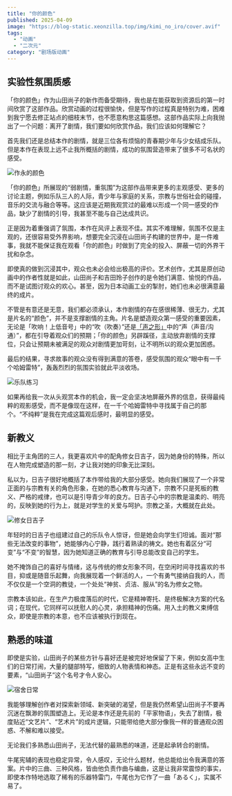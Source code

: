 ```yaml
---
title: "你的颜色"
published: 2025-04-09
image: "https://blog-static.xeonzilla.top/img/kimi_no_iro/cover.avif"
tags:
  - "动画"
  - "二次元"
category: "剧场版动画"
---
```


## 实验性氛围质感
「你的颜色」作为山田尚子的新作而备受期待，我也是在能获取到资源后的第一时间欣赏了这部作品。欣赏动画的过程很愉快，但是写作的过程真是特别为难，困难到我宁愿去修正站点的细枝末节，也不愿意构思这篇感想。这部作品实际上向我抛出了一个问题：离开了剧情，我们要如何欣赏作品，我们应该如何理解它？

首先我们还是总结本作的剧情，就是三位各有烦恼的青春期少年与少女结成乐队。但是本作在表现上远不止我所概括的剧情，成功的氛围营造带来了很多不可名状的感受。

<Image src="https://blog-static.xeonzilla.top/img/kimi_no_iro/01.avif" alt="作永的颜色" quality="max" inferSize />

「你的颜色」所展现的“弱剧情，重氛围”为这部作品带来更多的主观感受、更多的讨论主题，例如乐队三人的人际，青少年与家庭的关系，宗教与世俗社会的碰撞，音乐的交流与融合等等。这应该是近期我观赏过的最难以形成一个同一感受的作品，缺少了剧情的引导，我甚至不能与自己达成共识。

正是因为着重强调了氛围，本作在风评上表现不佳。其实不难理解，氛围不仅是主观的，还很容易受外界影响，想要完全沉浸在山田尚子构建的世界中，是一件难事，我就不能保证我在观看「你的颜色」时做到了完全的投入、屏蔽一切的外界干扰和杂念。

即使真的做到沉浸其中，观众也未必会给出极高的评价。艺术创作，尤其是原创动画中的作者性就是如此，山田尚子和吉田玲子创作的是令她们满意、愉悦的作品，而不是试图讨观众的欢心。甚至，因为日本动画工业的掣肘，她们也未必很满意最终的成片。

不管是有意还是无意，我们都必须承认，本作剧情的存在感很稀薄、很无力，尤其是片名的“颜色”，并不是支撑剧情的主角。片名是塑造观众第一感受的重要因素，无论是「吹响！上低音号」中的“吹（吹奏）”还是[「声之形」](/posts/koe_no_katachi)中的“声（声音/沟通）”，都在引导着观众们的预期；「你的颜色」另辟蹊径，主动放弃剧情的支撑位，只会让预期未被满足的观众对剧情更加苛刻，让不明所以的观众更加困惑。

最后的结果，寻求故事的观众没有得到满意的答卷，感受氛围的观众“眼中有一千个哈姆雷特”，轰轰烈烈的氛围实验就此平淡收场。

<Image src="https://blog-static.xeonzilla.top/img/kimi_no_iro/02.avif" alt="乐队练习" quality="max" inferSize />

如果再给我一次从头观赏本作的机会，我一定会坚决地屏蔽外界的信息，获得最纯粹的观影感受，而不是像现在这样，在一千个哈姆雷特中寻找属于自己的那个。“不纯粹”是我在完成这篇观后感时，最明显的感受。

## 新教义
相比于主角团的三人，我更喜欢片中的配角修女日吉子，因为她身份的特殊，所以在人物完成塑造的那一刻，才让我对她的印象无比深刻。

私以为，日吉子很好地概括了本作带给我的大部分感受。她向我们展现了一个非常正面的与宗教有关的角色形象，在她的悉心教育与沟通下，宗教不只是死板的教义、严格的戒律，也可以是引导青少年的良方。日吉子心中的宗教是温柔的、明亮的，反映到她的行为上，就是对学生的关爱与呵护。宗教之圣，大概就在此处。

<Image src="https://blog-static.xeonzilla.top/img/kimi_no_iro/03.avif" alt="修女日吉子" quality="max" inferSize />

年轻时的日吉子也组建过自己的乐队令人惊讶，但是她会向学生们坦诚。面对“那些无法改变的事物”，她能够内心宁静，践行着熟读的祷文。她也有着区分“可变”与“不变”的智慧，因为她知道正确的教育与引导总能改变自己的学生。

她不掩饰自己的喜好与情绪，这与传统的修女形象不同，在空闲时间寻找喜欢的书目，抑或是随音乐起舞，向我展现着一个鲜活的人，一个有勇气接纳自我的人，而不仅仅是一个空洞的教徒，一个处处“神贫、贞洁、服从”的名为修女之物。

宗教本该如此，在生产力极度落后的时代，它是精神寄托、是终极解决方案的代名词；在现代，它同样可以抚慰人的心灵，承担精神的伤痛。用入土的教义束缚信众，即使是宗教的本意，也不应该被执行到现在。

## 熟悉的味道
即使是实验，山田尚子的某些方针与喜好还是被完好地保留了下来，例如女高中生们的日常打闹，大量的腿部特写，细致的人物表情和神态。正是有这些永远不变的要素，“山田尚子”这个名号才令人安心。

<Image src="https://blog-static.xeonzilla.top/img/kimi_no_iro/04.avif" alt="宿舍日常" quality="max" inferSize />

我能够理解创作者对探索新领域、新突破的渴望，但是我仍然希望山田尚子不要再沉迷在飘渺的氛围塑造上。无论是本作还是先前的「平家物语」，失去了剧情，极度贴近“文艺片”、“艺术片”的成片逻辑，只能带给绝大部分像我一样的普通观众困惑、不解和难以接受。

无论我们多熟悉山田尚子，无法代替的最熟悉的味道，还是起承转合的剧情。

牛尾宪辅的表现也稳定异常，令人感叹，无论什么题材，他总能给出令我满意的答案。片中的三曲、三种风格，皆由他负责作曲与编曲，这是让我非常震惊的事实，即使本作特地选取了稀有的乐器特雷门，牛尾也为它作了一曲「あるく」，实属不易了。
